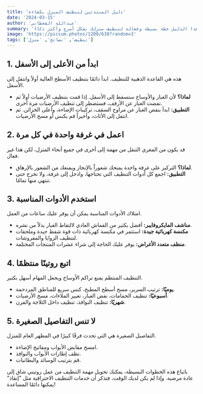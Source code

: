 ```yaml
---
title: 'دليل المبتدئين لتنظيف المنزل بكفاءة'
date: '2024-03-15'
author: 'عبدالله القحطاني'
summary: 'هل تشعر بالإرهاق من مهام التنظيف؟ يقدم هذا الدليل خطة بسيطة وفعالة لتنظيف منزلك بشكل أسرع وأكثر ذكاءً.'
image: 'https://picsum.photos/1200/630?random=3'
tags: ['تنظيف', 'نصائح', 'منزل']
---
```


## 1. ابدأ من الأعلى إلى الأسفل

هذه هي القاعدة الذهبية للتنظيف. ابدأ دائمًا بتنظيف الأسطح العالية أولاً وانتقل إلى الأسفل.

* **لماذا؟** لأن الغبار والأوساخ ستسقط إلى الأسفل. إذا قمت بتنظيف الأرضيات أولاً ثم نفضت الغبار عن الأرفف، فستضطر إلى تنظيف الأرضيات مرة أخرى.
* **التطبيق:** ابدأ بنفض الغبار عن مراوح السقف، تركيبات الإضاءة، وأعلى الخزائن. ثم انتقل إلى الأثاث، وأخيراً قم بكنس أو مسح الأرضيات.

## 2. اعمل في غرفة واحدة في كل مرة

قد يكون من المغري التنقل من مهمة إلى أخرى في جميع أنحاء المنزل، لكن هذا غير فعال.

* **لماذا؟** التركيز على غرفة واحدة يمنحك شعوراً بالإنجاز ويمنعك من الشعور بالإرهاق.
* **التطبيق:** اجمع كل أدوات التنظيف التي تحتاجها، وادخل إلى غرفة، ولا تخرج حتى تنتهي منها تمامًا.

## 3. استخدم الأدوات المناسبة

امتلاك الأدوات المناسبة يمكن أن يوفر عليك ساعات من العمل.

* **مناشف المايكروفايبر:** أفضل بكثير من القماش العادي لالتقاط الغبار بدلاً من نشره.
* **مكنسة كهربائية جيدة:** استثمر في مكنسة كهربائية ذات قوة شفط جيدة وملحقات لتنظيف الزوايا والمفروشات.
* **منظف متعدد الأغراض:** يوفر عليك الحاجة إلى شراء عشرات المنتجات المختلفة.

## 4. اتبع روتينًا منتظمًا

التنظيف المنتظم يمنع تراكم الأوساخ ويجعل المهام أسهل بكثير.

* **يوميًا:** ترتيب السرير، مسح أسطح المطبخ، كنس سريع للمناطق المزدحمة.
* **أسبوعيًا:** تنظيف الحمامات، نفض الغبار، تغيير الملاءات، مسح الأرضيات.
* **شهريًا:** تنظيف النوافذ، تنظيف داخل الثلاجة والفرن.

## 5. لا تنس التفاصيل الصغيرة

التفاصيل الصغيرة هي التي تحدث فرقًا كبيرًا في المظهر العام للمنزل.

* امسح مقابض الأبواب ومفاتيح الإضاءة.
* نظف إطارات الأبواب والنوافذ.
* قم بترتيب الوسائد والبطانيات.

باتباع هذه الخطوات البسيطة، يمكنك تحويل مهمة التنظيف من عمل روتيني شاق إلى عادة مرضية. وإذا لم يكن لديك الوقت، فتذكر أن خدمات التنظيف الاحترافية مثل "إنقاذ" يمكنها دائمًا المساعدة!
